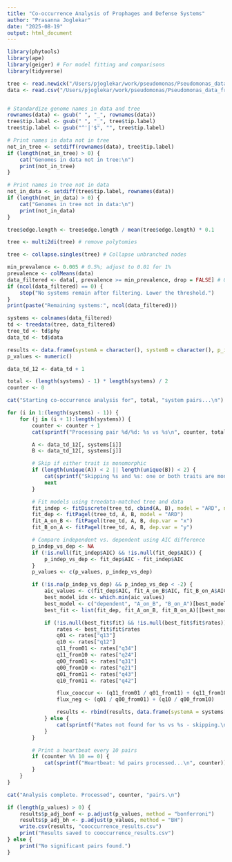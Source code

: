 ```yaml
---
title: "Co-occurrence Analysis of Prophages and Defense Systems"
author: "Prasanna Joglekar"
date: "2025-08-19"
output: html_document
---
```


``` r
library(phytools)
library(ape)
library(geiger) # For model fitting and comparisons
library(tidyverse)
```

``` r
tree <- read.newick("/Users/pjoglekar/work/pseudomonas/Pseudomonas_data_from_selected_genomes/pacbio_genomes/statistical_analysis/core_gene_alignment_filtered_align2.newick") #  tree file
data <- read.csv("/Users/pjoglekar/work/pseudomonas/Pseudomonas_data_from_selected_genomes/pacbio_genomes/statistical_analysis/Converged_presence_absence_2.txt", row.names = 1, sep = "\t", header = TRUE, check.names = FALSE)


# Standardize genome names in data and tree
rownames(data) <- gsub(" ", "_", rownames(data))
tree$tip.label <- gsub(" ", "_", tree$tip.label)
tree$tip.label <- gsub("^'|'$", "", tree$tip.label)

# Print names in data not in tree
not_in_tree <- setdiff(rownames(data), tree$tip.label)
if (length(not_in_tree) > 0) {
    cat("Genomes in data not in tree:\n")
    print(not_in_tree)
}

# Print names in tree not in data
not_in_data <- setdiff(tree$tip.label, rownames(data))
if (length(not_in_data) > 0) {
    cat("Genomes in tree not in data:\n")
    print(not_in_data)
}
```

```r
tree$edge.length <- tree$edge.length / mean(tree$edge.length) * 0.1

tree <- multi2di(tree) # remove polytomies

tree <- collapse.singles(tree) # Collapse unbranched nodes
```

```r
min_prevalence <- 0.005 # 0.5%; adjust to 0.01 for 1%
prevalence <- colMeans(data)
data_filtered <- data[, prevalence >= min_prevalence, drop = FALSE] # Only filter columns, keep all rows
if (ncol(data_filtered) == 0) {
    stop("No systems remain after filtering. Lower the threshold.")
}
print(paste("Remaining systems:", ncol(data_filtered)))
```

```r
systems <- colnames(data_filtered)
td <- treedata(tree, data_filtered)
tree_td <- td$phy
data_td <- td$data

results <- data.frame(systemA = character(), systemB = character(), p_indep_vs_dep = numeric(), best_model = character(), flux_cooccur = numeric(), flux_neg = numeric(), p_adj_bonf = numeric(), p_adj_bh = numeric())
p_values <- numeric()

data_td_12 <- data_td + 1

total <- (length(systems) - 1) * length(systems) / 2
counter <- 0

cat("Starting co-occurrence analysis for", total, "system pairs...\n")

for (i in 1:(length(systems) - 1)) {
    for (j in (i + 1):length(systems)) {
        counter <- counter + 1
        cat(sprintf("Processing pair %d/%d: %s vs %s\n", counter, total, systems[i], systems[j]))

        A <- data_td_12[, systems[i]]
        B <- data_td_12[, systems[j]]

        # Skip if either trait is monomorphic
        if (length(unique(A)) < 2 || length(unique(B)) < 2) {
            cat(sprintf("Skipping %s and %s: one or both traits are monomorphic\n", systems[i], systems[j]))
            next
        }

        # Fit models using treedata-matched tree and data
        fit_indep <- fitDiscrete(tree_td, cbind(A, B), model = "ARD", ncores = 16)
        fit_dep <- fitPagel(tree_td, A, B, model = "ARD")
        fit_A_on_B <- fitPagel(tree_td, A, B, dep.var = "x")
        fit_B_on_A <- fitPagel(tree_td, A, B, dep.var = "y")

        # Compare independent vs. dependent using AIC difference
        p_indep_vs_dep <- NA
        if (!is.null(fit_indep$AIC) && !is.null(fit_dep$AIC)) {
            p_indep_vs_dep <- fit_dep$AIC - fit_indep$AIC
        }
        p_values <- c(p_values, p_indep_vs_dep)

        if (!is.na(p_indep_vs_dep) && p_indep_vs_dep < -2) {
            aic_values <- c(fit_dep$AIC, fit_A_on_B$AIC, fit_B_on_A$AIC)
            best_model_idx <- which.min(aic_values)
            best_model <- c("dependent", "A_on_B", "B_on_A")[best_model_idx]
            best_fit <- list(fit_dep, fit_A_on_B, fit_B_on_A)[[best_model_idx]]

            if (!is.null(best_fit$fit) && !is.null(best_fit$fit$rates)) {
                rates <- best_fit$fit$rates
                q01 <- rates["q13"]
                q10 <- rates["q12"]
                q11_from01 <- rates["q34"]
                q11_from10 <- rates["q24"]
                q00_from01 <- rates["q31"]
                q00_from10 <- rates["q21"]
                q01_from11 <- rates["q43"]
                q10_from11 <- rates["q42"]

                flux_cooccur <- (q11_from01 / q01_from11) + (q11_from10 / q10_from11)
                flux_neg <- (q01 / q00_from01) + (q10 / q00_from10)

                results <- rbind(results, data.frame(systemA = systems[i], systemB = systems[j], p_indep_vs_dep = p_indep_vs_dep, best_model = best_model, flux_cooccur = flux_cooccur, flux_neg = flux_neg, p_adj_bonf = NA, p_adj_bh = NA))
            } else {
                cat(sprintf("Rates not found for %s vs %s - skipping.\n", systems[i], systems[j]))
            }
        }

        # Print a heartbeat every 10 pairs
        if (counter %% 10 == 0) {
            cat(sprintf("Heartbeat: %d pairs processed...\n", counter))
        }
    }
}

cat("Analysis complete. Processed", counter, "pairs.\n")
```


```r
if (length(p_values) > 0) {
    results$p_adj_bonf <- p.adjust(p_values, method = "bonferroni")
    results$p_adj_bh <- p.adjust(p_values, method = "BH")
    write.csv(results, "cooccurrence_results.csv")
    print("Results saved to cooccurrence_results.csv")
} else {
    print("No significant pairs found.")
}
```
